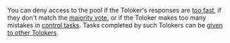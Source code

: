 <Cut title="Can I disable tasks for Tolokers who do a poor job on tasks?">

You can deny access to the pool if the Toloker's responses are [too fast](/docs/guide/quick-answers), if they don't match the [majority vote](/docs/guide/mvote), or if the Toloker makes too many mistakes in [control tasks](/docs/guide/goldenset). Tasks completed by such Tolokers can be [given to other Tolokers](/docs/guide/restore-task-overlap).

</Cut>
